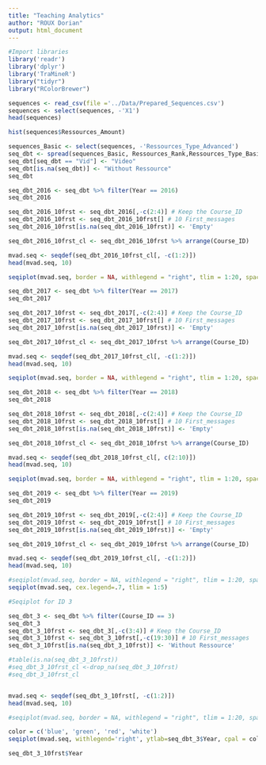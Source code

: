 ```yaml
---
title: "Teaching Analytics"
author: "ROUX Dorian"
output: html_document
---
```


```r
#Import libraries
library('readr')
library('dplyr')
library('TraMineR')
library("tidyr")
library("RColorBrewer")
```

```r
sequences <- read_csv(file ='../Data/Prepared_Sequences.csv')
sequences <- select(sequences, -'X1')
head(sequences)
```

```r
hist(sequences$Ressources_Amount)
```




```r
sequences_Basic <- select(sequences, -'Ressources_Type_Advanced')
seq_dbt <- spread(sequences_Basic, Ressources_Rank,Ressources_Type_Basic)
seq_dbt[seq_dbt == "Vid"] <- "Video"
seq_dbt[is.na(seq_dbt)] <- "Without Ressource"
seq_dbt
```


```r
seq_dbt_2016 <- seq_dbt %>% filter(Year == 2016)
seq_dbt_2016

seq_dbt_2016_10frst <- seq_dbt_2016[,-c(2:4)] # Keep the Course_ID
seq_dbt_2016_10frst <- seq_dbt_2016_10frst[] # 10 First_messages
seq_dbt_2016_10frst[is.na(seq_dbt_2016_10frst)] <- 'Empty'

seq_dbt_2016_10frst_cl <- seq_dbt_2016_10frst %>% arrange(Course_ID)

mvad.seq <- seqdef(seq_dbt_2016_10frst_cl[, -c(1:2)])
head(mvad.seq, 10)

seqiplot(mvad.seq, border = NA, withlegend = "right", tlim = 1:20, space=0.1)
```

```r
seq_dbt_2017 <- seq_dbt %>% filter(Year == 2017)
seq_dbt_2017

seq_dbt_2017_10frst <- seq_dbt_2017[,-c(2:4)] # Keep the Course_ID
seq_dbt_2017_10frst <- seq_dbt_2017_10frst[] # 10 First_messages
seq_dbt_2017_10frst[is.na(seq_dbt_2017_10frst)] <- 'Empty'

seq_dbt_2017_10frst_cl <- seq_dbt_2017_10frst %>% arrange(Course_ID)

mvad.seq <- seqdef(seq_dbt_2017_10frst_cl[, -c(1:2)])
head(mvad.seq, 10)

seqiplot(mvad.seq, border = NA, withlegend = "right", tlim = 1:20, space=0.1)
```


```r
seq_dbt_2018 <- seq_dbt %>% filter(Year == 2018)
seq_dbt_2018

seq_dbt_2018_10frst <- seq_dbt_2018[,-c(2:4)] # Keep the Course_ID
seq_dbt_2018_10frst <- seq_dbt_2018_10frst[] # 10 First_messages
seq_dbt_2018_10frst[is.na(seq_dbt_2018_10frst)] <- 'Empty'

seq_dbt_2018_10frst_cl <- seq_dbt_2018_10frst %>% arrange(Course_ID)

mvad.seq <- seqdef(seq_dbt_2018_10frst_cl[, c(2:10)])
head(mvad.seq, 10)

seqiplot(mvad.seq, border = NA, withlegend = "right", tlim = 1:20, space=0.1)
```

```r
seq_dbt_2019 <- seq_dbt %>% filter(Year == 2019)
seq_dbt_2019

seq_dbt_2019_10frst <- seq_dbt_2019[,-c(2:4)] # Keep the Course_ID
seq_dbt_2019_10frst <- seq_dbt_2019_10frst[] # 10 First_messages
seq_dbt_2019_10frst[is.na(seq_dbt_2019_10frst)] <- 'Empty'

seq_dbt_2019_10frst_cl <- seq_dbt_2019_10frst %>% arrange(Course_ID)

mvad.seq <- seqdef(seq_dbt_2019_10frst_cl[, -c(1:2)])
head(mvad.seq, 10)

#seqiplot(mvad.seq, border = NA, withlegend = "right", tlim = 1:20, space=0.1)
seqiplot(mvad.seq, cex.legend=.7, tlim = 1:5)

```


```r
#Seqiplot for ID 3

seq_dbt_3 <- seq_dbt %>% filter(Course_ID == 3)
seq_dbt_3
seq_dbt_3_10frst <- seq_dbt_3[,-c(3:4)] # Keep the Course_ID
seq_dbt_3_10frst <- seq_dbt_3_10frst[,-c(19:30)] # 10 First_messages
seq_dbt_3_10frst[is.na(seq_dbt_3_10frst)] <- 'Without Ressource'

#table(is.na(seq_dbt_3_10frst))
#seq_dbt_3_10frst_cl <-drop_na(seq_dbt_3_10frst)
#seq_dbt_3_10frst_cl


mvad.seq <- seqdef(seq_dbt_3_10frst[, -c(1:2)])
head(mvad.seq, 10)

#seqiplot(mvad.seq, border = NA, withlegend = "right", tlim = 1:20, space=0.1)

color = c('blue', 'green', 'red', 'white')
seqiplot(mvad.seq, withlegend='right', ytlab=seq_dbt_3$Year, cpal = color, ylas=1, cex.legend=0.7, ncol=1, ylab = "Years", xlab = "Ressources", title='Sequence of the course identified as N°3 over the years')

```

```r
seq_dbt_3_10frst$Year
```

